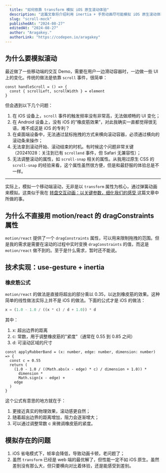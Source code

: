 ```yaml
---
  title: "如何依靠 transform 模拟 iOS 原生滚动体验"
  description: "这篇文章将介绍利用 inertia + 手势动画尽可能模拟 iOS 原生滚动体验的方法，以及这样做的原因。"
  slug: "scroll-mock"
  publishedAt: "2024-08-27"
  editedAt: "2024-08-27"
  author: "Aragakey."
  authorLink: "https://codepen.io/aragakey"
---
```



## 为什么要模拟滚动

最近做了一些移动端的交互 Demo，需要在用户一边滑动容器时，一边做一些 UI 上的变化。传统的做法是依靠 `scroll` 事件，很简单：

```tsx
const handleScroll = () => {
  const { scrollLeft, scrollWidth } = element
}
```

但会遇到以下几个问题：

1. 在 iOS 设备上，`scroll` 事件的触发频率没有非常高，无法做顺畅的 UI 变化；
2. 在 Android 设备上，没有 iOS 的“橡皮筋效果”，对此我确实一直都觉得很无语，难不成这是 iOS 的专利？
3. 在桌面端设备中，无法通过鼠标拖拽的方式来横向滚动容器，必须通过横向的滚动条来操作；
4. 无法拿到滚动开始、滚动结束的时机。有时候这个问题非常关键（20241028：关注到已有 `scrollend` 事件，但 Safari 无兼容性）；
5. 无法调整滚动的属性，如 `scroll-snap` 相关的属性。从我用过原生 CSS 的 `scroll-snap` 的经验来看，这个属性虽然很方便，但是和最舒服的体验总是不一样。

---

实际上，模拟一个移动端滚动，无非是以 `transform` 属性为核心，通过弹簧动画来模拟。这类似于我在 [转盘交互动画：以关键参数，细化我们的感受
](https://wxad.design/abc/carousel) 这篇文章中所做的事。

## 为什么不直接用 motion/react 的 dragConstraints 属性

`motion/react` 提供了一个 `dragConstraints` 属性，可以用来限制拖拽的范围。但是我的需求是需要在滚动的过程中实时变换 `dragConstraints` 的值，而这是 `motion/react` 做不到的。至于是什么需求，暂时还不能说。

## 技术实现：use-gesture + inertia

<ScrollMockBase />

### 橡皮筋公式

`motion/react` 的做法是直接将超出的部分乘以 0.35，以达到橡皮筋的效果。这种简单的线性做法实际上并不是 iOS 的做法。下面的公式才是 iOS 的做法：

```jsx
x = (1.0 - 1.0 / ((x * c) / d + 1.0)) * d
```

其中：

1. x: 超出边界的距离
2. c: 常数，用于调整橡皮筋的"紧度"（通常在 0.55 到 0.85 之间）
3. d: 可滚动区域的尺寸

```tsx
const applyRubberBand = (x: number, edge: number, dimension: number) => {
  const c = 0.55
  return (
    (1.0 - 1.0 / ((Math.abs(x - edge) * c) / dimension + 1.0)) *
      dimension *
      Math.sign(x - edge) +
    edge
  )
}
```

这个公式有意思的地方就在于：

1. 更接近真实的物理效果，滚动感更自然；
2. 随着超出边界的距离增加，阻力会逐渐增大；
3. 可以通过调整常数 c 来微调橡皮筋的紧度。

## 模拟存在的问题

1. iOS 省电模式下，帧率会降低，导致动画卡顿，老问题了；
2. 虽然 `transform` 已经是 web 端的最优解了，但性能一定不如 iOS 原生。虽然差别没有那么大，但只要横向对比着体验，还是能感受到差别。
